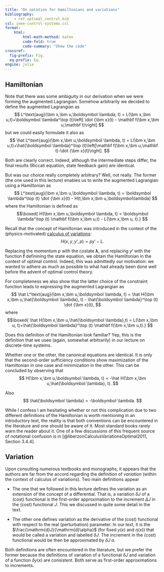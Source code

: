 ```yaml
---
title: "On notation for Hamiltonians and variations"
bibliography: 
    - ref_optimal_control.bib
csl: ieee-control-systems.csl
format:
    html:
        html-math-method: katex
        code-fold: true
        code-summary: "Show the code"
crossref:
  fig-prefix: Fig. 
  eq-prefix: Eq.
engine: julia
---
```


## Hamiltonian

Note that there was some ambiguity in our derivation when we were forming the augmented Lagrangian. Somehow arbitrarily we decided to define the augmented Lagrangian as 
$$
 L^\text{aug}(\bm x,\bm u,\boldsymbol \lambda, t) =  L(\bm x,\bm u,t)+\boldsymbol \lambda^\top (t)\left[ \dot {\bm x}(t) - \mathbf f(\bm x,\bm u,\mathbf t)\right]
$$
but we could easily formulate it also as
$$
 \hat L^\text{aug}(\bm x,\bm u,\boldsymbol \lambda, t) =  L(\bm x,\bm u,t)+\hat{\boldsymbol \lambda}^\top (t)\left[\mathbf f(\bm x,\bm u,\mathbf t)-\dot {\bm x}(t)\right].
$$

Both are clearly correct. Indeed, although the intermediate steps differ, the final results (Riccati equation, state feedback gain) are identical. 

But was our choice really completely arbitrary? Well, not really. The former (the one used in this lecture) enables us to write the augmented Lagrangian using a Hamiltonian as 
$$
 L^\text{aug}(\bm x,\bm u,\boldsymbol \lambda, t) =  \boldsymbol \lambda^\top (t) \dot {\bm x}(t) - H(t,\bm x,\bm u,\boldsymbol\lambda)
$$
where the Hamiltonian is defined as
$$\boxed{
 H(\bm x,\bm u,\boldsymbol \lambda, t) = \boldsymbol \lambda^\top (t) \mathbf f(\bm x,\bm u,t) - L(\bm x,\bm u, t).}
$$

Recall that the concept of Hamiltonian was introduced in the context of the (physics-motivated) [calculus of variations](cont_indir_calculus_of_variations.qmd): 
$$
H(x,y,y',p) = py'-L.
$$ 

Replacing the momentum $p$ with the costate $\boldsymbol \lambda$, and replacing $y'$ with the function $\mathbf f$ definining the state equation, we obtain the Hamiltonian in the context of optimal control. Indeed, this was admittedly our motivation: we wanted to adhere as much as possible to what had already been done well before the advent of optimal control theory. 

For completeness we also show that the latter choice of the constraint function leads to expressing the augmented Lagrangian as
$$
 \hat L^\text{aug}(\bm x,\bm u,\boldsymbol \lambda, t) =  \hat H(\bm x,\bm u,\hat{\boldsymbol \lambda}, t) - \hat{\boldsymbol \lambda}^\top (t) \dot {\bm x}(t),
$$
where 
$$\boxed{
 \hat H(\bm x,\bm u,\hat{\boldsymbol \lambda},t) = L(\bm x,\bm u, t)+\hat{\boldsymbol \lambda}^\top (t) \mathbf f(\bm x,\bm u,t).}
$$

Does this definition of the Hamiltonian look familiar? Yep, this is the definition that we usee (again, somewhat arbitrarily) in our lecture on discrete-time systems. 

Whether one or the other, the canonical equations are identical. It is only that the second-order sufficiency conditions show maximization of the Hamiltonian in one case and minimization in the other. This can be concluded by observing that 
$$
 H(\bm x,\bm u,\boldsymbol \lambda, t) = -\hat H(\bm x,\bm u,\hat{\boldsymbol \lambda}, t).
$$

Also
$$
\hat{\boldsymbol \lambda} = -\boldsymbol \lambda.
$$

While I confess I am hesitating whether or not this complication due to two different definitions of the Hamiltonian is worth mentioning in an introductory text, the reality is that both conventions can be encountered in the literature and one should be aware of it. Most standard books rarely warn the reader about it. One of a few discussions of this frequent source of notational confusion is in [@liberzonCalculusVariationsOptimal2011, Section 3.4.4].

## Variation

Upon consulting numerous textbooks and monographs, it appears that the authors are far from the accord regarding the definition of *variation* (within the context of calculus of variations). Two main definitions appear 

- The one that we followed in this lecture defines the variation as an extension of the concept of a differential. That is, a variation $\delta J$ of a (cost) functional is the first-order approximation to the increment $\Delta J$ in the (cost) functional $J$. This we discussed in quite some detail in the text.

- The other one defines variation as the derivative of the (cost) functional with respect to the real (perturbation) parameter. In our text, it is the $\frac{\mathrm{d}J}{\mathrm{d}\alpha}$ (for fixed $y(x)$ and $\eta(x)$) that would be called a variation and labelled $\delta J$. The increment in the (cost) functional would be then be approximated by $\delta J\;\alpha$. 

Both definitions are often encountered in the literature, but we prefer the former because the definitions of variation of a functional $\delta J$ and variation of a function $\delta y(x)$ are consistent. Both serve as first-order approximations to increments.